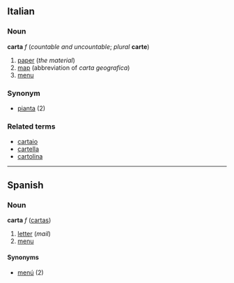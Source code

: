 ==Italian==
===Noun===
'''carta''' ''f'' (''countable and uncountable''; ''plural'' '''carte''')

#[[paper]] (''the material'')
#[[map]] (abbreviation of ''carta geografica'')
#[[menu]]

===Synonym===
*[[pianta]] (2)

===Related terms===
*[[cartaio]]
*[[cartella]]
*[[cartolina]]

----

==Spanish==
===Noun===
'''carta''' ''f'' ([[cartas]])

#[[letter]] (''mail'')<!-- not of the alphabet -->
#[[menu]]

====Synonyms====
*[[menú]] (2)